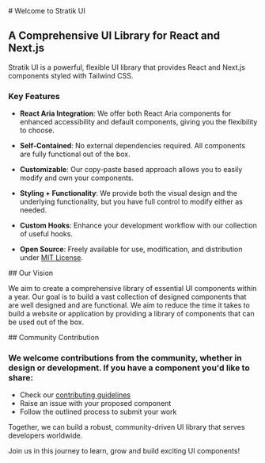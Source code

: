 
<PARTITION className="mb-8" >
# Welcome to Stratik UI
</PARTITION>

## A Comprehensive UI Library for React and Next.js
<PARTITION className="mt-2 py-8" >

Stratik UI is a powerful, flexible UI library that provides React and Next.js components styled with Tailwind CSS.
</PARTITION >

### Key Features

- **React Aria Integration**: We offer both React Aria components for enhanced accessibility and default components, giving you the flexibility to choose.

- **Self-Contained**: No external dependencies required. All components are fully functional out of the box.

- **Customizable**: Our copy-paste based approach allows you to easily modify and own your components.

- **Styling + Functionality**: We provide both the visual design and the underlying functionality, but you have full control to modify either as needed.

- **Custom Hooks**: Enhance your development workflow with our collection of useful hooks.

- **Open Source**: Freely available for use, modification, and distribution under [MIT License](https://github.com/krishpatel023/StratikUI/blob/master/LICENSE.md).

<PARTITION className="mt-4" />
<TechnologyUsed technologies={[ "react-aria-components", "framer-motion" , "tailwind-merge"]} />

<PARTITION className="py-8 mt-4" >
## Our Vision
</PARTITION>

We aim to create a comprehensive library of essential UI components within a year. Our goal is to build a vast collection of designed components that are well designed and are functional. We aim to reduce the time it takes to build a website or application by providing a library of components that can be used out of the box.

<PARTITION className="py-6 mt-2">
## Community Contribution
</PARTITION>

### We welcome contributions from the community, whether in design or development. If you have a component you'd like to share:

- Check our [contributing guidelines](https://www.stratikui.com/docs/contributing)
- Raise an issue with your proposed component
- Follow the outlined process to submit your work

<PARTITION className="mt-2" />
Together, we can build a robust, community-driven UI library that serves developers worldwide.

Join us in this journey to learn, grow and build exciting UI components!
